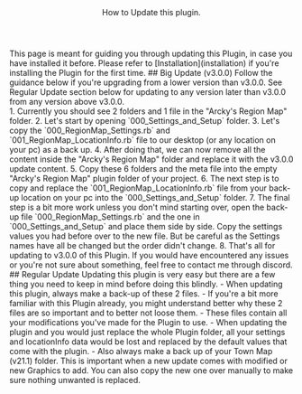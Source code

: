 <Header title="Updating">
  How to Update this plugin.
</Header>
<Callout type="warning">
  This page is meant for guiding you through updating this Plugin, in case you have installed it before. Please refer to [Installation](installation) if you're installing the Plugin for the first time.
</Callout>
## Big Update (v3.0.0)
Follow the guidance below if you're upgrading from a lower version than v3.0.0. See Regular Update section below for updating to any version later than v3.0.0 from any version above v3.0.0.
<br/>
1. Currently you should see 2 folders and 1 file in the "Arcky's Region Map" folder. <ImageWithCaption src="/images/documentation/region-map/Big Update 1.png" align="left" size="large"/>
2. Let's start by opening `000_Settings_and_Setup` folder. <ImageWithCaption src="/images/documentation/region-map/Big Update 2.png" align="left" size="large"/>
3. Let's copy the `000_RegionMap_Settings.rb` and `001_RegionMap_LocationInfo.rb` file to our desktop (or any location on your pc) as a back up.
4. After doing that, we can now remove all the content inside the "Arcky's Region Map" folder and replace it with the v3.0.0 update content.
5. Copy these 6 folders and the meta file into the empty "Arcky's Region Map" plugin folder of your project. <ImageWithCaption src="/images/documentation/region-map/Big Update 3.png" align="left" size="large"/>
6. The next step is to copy and replace the `001_RegionMap_LocationInfo.rb` file from your back-up location on your pc into the `000_Settings_and_Setup` folder.
7. The final step is a bit more work unless you don't mind starting over, open the back-up file `000_RegionMap_Settings.rb` and the one in `000_Settings_and_Setup` and place them side by side. Copy the settings values you had before over to the new file. But be careful as the Settings names have all be changed but the order didn't change.
8. That's all for updating to v3.0.0 of this Plugin. If you would have encountered any issues or you're not sure about something, feel free to contact me through discord.
<br/>
## Regular Update
Updating this plugin is very easy but there are a few thing you need to keep in mind before doing this blindly.
- When updating this plugin, always make a back-up of these 2 files.<ImageWithCaption src="/images/documentation/region-map/Updating 1.png" align="left" size="large"/>
- If you're a bit more familiar with this Plugin already, you might understand better why these 2 files are so important and to better not loose them.
- These files contain all your modifications you've made for the Plugin to use.
- When updating the plugin and you would just replace the whole Plugin folder, all your settings and locationInfo data would be lost and replaced by the default values that come with the plugin.
- Also always make a back up of your Town Map (v21.1) folder. This is important when a new update comes with modified or new Graphics to add. You can also copy the new one over manually to make sure nothing unwanted is replaced.